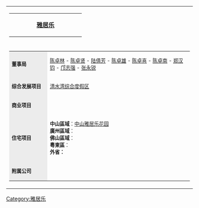{{clr}}
<center>
{| id="toc" style="margin: 0 2em 0 2em;"
|-
|
{|style="background:#ccccff" cellspacing="0" border="0" cellpadding="3" width="100%"
|-
| width="50" align="left" | {{ed|雅居乐}}
| align="center" | '''[[雅居乐]]'''
| width="50" align="right" | 
|}
|-
| colspan="3" |
{| style="background:none;"
| align="left" style="background: #ececec; font-size: 83%; text-align: center; vertical-align: center;" width="90" | '''董事局'''
| align="left" style="font-size: 83%;" | [[陈卓林]] - [[陈卓贤]] - [[陆倩芳]] - [[陈卓雄]] - [[陈卓喜]] - [[陈卓南]] - [[郑汉钧]] - [[邝志强]] - [[张永锐]]
|-
| align="left" style="background: #ececec; font-size: 83%; text-align: center; vertical-align: center;" width="90" | '''综合发展项目'''
| align="left" style="font-size: 83%;" | [[清水湾综合度假区]]
|-
| align="left" style="background: #ececec; font-size: 83%; text-align: center; vertical-align: center;" width="90" | '''商业项目'''
| align="left" style="font-size: 83%;" | 
|-
| align="left" style="background: #ececec; font-size: 83%; text-align: center; vertical-align: center;" width="90" | '''住宅项目'''
| align="left" style="font-size: 83%;" | '''中山區域'''：[[中山雅居乐花园]]<br>'''廣州區域'''：<br>'''佛山區域'''：<br>'''粵東區'''：<br>'''外省：'''
|-
| align="left" style="background: #ececec; font-size: 83%; text-align: center; vertical-align: center;" width="90" | '''附属公司'''
| align="left" style="font-size: 83%;" | 
|}
|}
</center><noinclude>[[Category:雅居乐]]</noinclude>